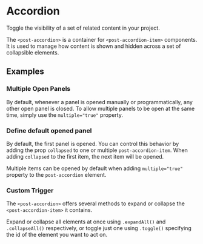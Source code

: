 
<Meta of={accordionStories} />

# Accordion

<p className="lead">Toggle the visibility of a set of related content in your project.</p>

The `<post-accordion>` is a container for `<post-accordion-item>` components.
It is used to manage how content is shown and hidden across a set of collapsible elements.

<Canvas sourceState="shown" of={accordionStories.Default} />

<Controls of={accordionStories.Default} />

## Examples

### Multiple Open Panels

By default, whenever a panel is opened manually or programmatically, any other open panel is closed.
To allow multiple panels to be open at the same time, simply use the `multiple="true"` property.

<Canvas of={accordionStories.MultipleOpenPanels} />

### Define default opened panel

By default, the first panel is opened. You can control this behavior by adding the prop `collapsed` to one or multiple `post-accordion-item`.
When adding `collapsed` to the first item, the next item will be opened.

<Canvas of={accordionStories.DefaultCollapsedPanels} />

Multiple items can be opened by default when adding `multiple="true"` property to the `post-accordion` element.

<Canvas of={accordionStories.DefaultCollapsedMultiplePanels} />

### Custom Trigger

The `<post-accordion>` offers several methods to expand or collapse the `<post-accordion-item>` it contains.

Expand or collapse all elements at once using `.expandAll()` and `.collapseAll()` respectively,
or toggle just one using `.toggle()` specifying the id of the element you want to act on.

<Source
  code={SampleCustomTrigger}
  language="typescript"
/>
